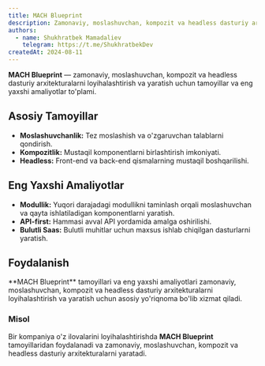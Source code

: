 ```yaml
---
title: MACH Blueprint
description: Zamonaviy, moslashuvchan, kompozit va headless dasturiy arxitekturalarni loyihalashtirish va yaratish uchun tamoyillar va eng yaxshi amaliyotlar to'plami.
authors:
  - name: Shukhratbek Mamadaliev
    telegram: https://t.me/ShukhratbekDev
createdAt: 2024-08-11
---
```


**MACH Blueprint** — zamonaviy, moslashuvchan, kompozit va headless dasturiy arxitekturalarni loyihalashtirish va yaratish uchun tamoyillar va eng yaxshi amaliyotlar to'plami.

## Asosiy Tamoyillar

- **Moslashuvchanlik:** Tez moslashish va o'zgaruvchan talablarni qondirish.
- **Kompozitlik:** Mustaqil komponentlarni birlashtirish imkoniyati.
- **Headless:** Front-end va back-end qismalarning mustaqil boshqarilishi.

## Eng Yaxshi Amaliyotlar

- **Modullik:** Yuqori darajadagi modullikni taminlash orqali moslashuvchan va qayta ishlatiladigan komponentlarni yaratish.
- **API-first:** Hammasi avval API yordamida amalga oshirilishi.
- **Bulutli Saas:** Bulutli muhitlar uchun maxsus ishlab chiqilgan dasturlarni yaratish.

## Foydalanish

<Callout>
  **MACH Blueprint** tamoyillari va eng yaxshi amaliyotlari zamonaviy, moslashuvchan, kompozit va headless dasturiy
  arxitekturalarni loyihalashtirish va yaratish uchun asosiy yo'riqnoma bo'lib xizmat qiladi.
</Callout>

### Misol

Bir kompaniya o'z ilovalarini loyihalashtirishda **MACH Blueprint** tamoyillaridan foydalanadi va zamonaviy, moslashuvchan, kompozit va headless dasturiy arxitekturalarni yaratadi.

